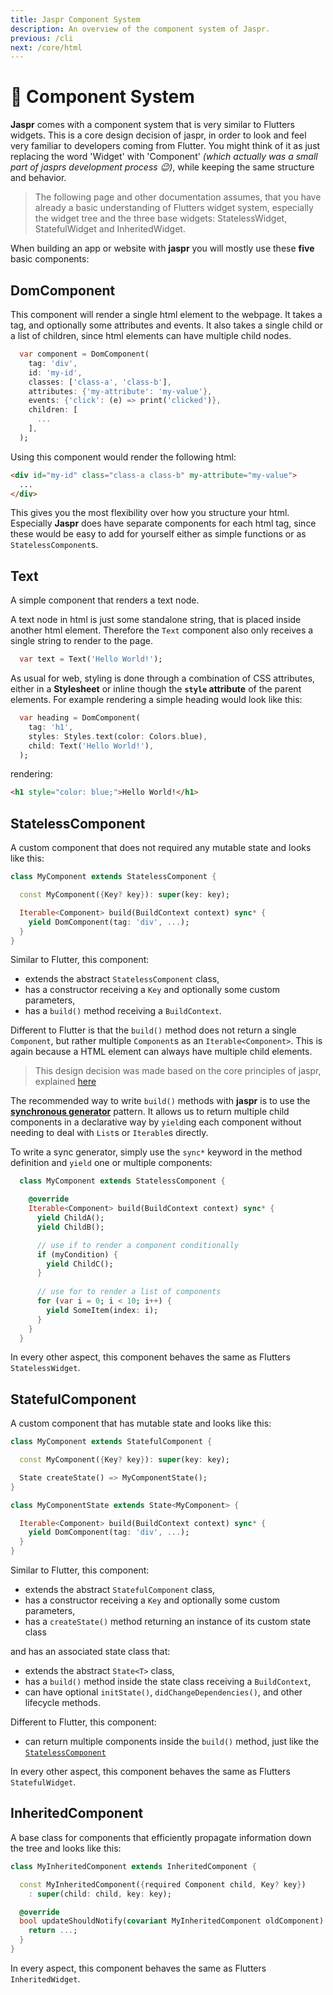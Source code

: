```yaml
---
title: Jaspr Component System
description: An overview of the component system of Jaspr.
previous: /cli
next: /core/html
---
```


# 🧱 Component System

**Jaspr** comes with a component system that is very similar to Flutters widgets. This is a core design decision of jaspr, in order to look and feel very familiar to developers coming from Flutter. You might think of it as just replacing the word 'Widget' with 'Component' *(which actually was a small part of jasprs development process 😉)*, while keeping the same structure and behavior.

> The following page and other documentation assumes, that you have already a basic understanding of Flutters widget system, especially the widget tree and the three base widgets: StatelessWidget, StatefulWidget and InheritedWidget.

When building an app or website with **jaspr** you will mostly use these **five** basic components:

## DomComponent

This component will render a single html element to the webpage. It takes a tag, and optionally some attributes and events.
It also takes a single child or a list of children, since html elements can have multiple child nodes.

```dart
  var component = DomComponent(
    tag: 'div',
    id: 'my-id',
    classes: ['class-a', 'class-b'],
    attributes: {'my-attribute': 'my-value'},
    events: {'click': (e) => print('clicked')},
    children: [
      ...
    ],
  );
```

Using this component would render the following html:

```html
<div id="my-id" class="class-a class-b" my-attribute="my-value">
  ...
</div>  
```

This gives you the most flexibility over how you structure your html. Especially **Jaspr** does have separate components for each html tag,
since these would be easy to add for yourself either as simple functions or as `StatelessComponent`s.

## Text

A simple component that renders a text node.

A text node in html is just some standalone string, that is placed inside another html element. Therefore the `Text` component also only receives a single string to render to the page.

```dart
  var text = Text('Hello World!');
```

As usual for web, styling is done through a combination of CSS attributes, either in a **Stylesheet** or inline though the **`style` attribute** of the parent elements. 
For example rendering a simple heading would look like this:

```dart
  var heading = DomComponent(
    tag: 'h1',
    styles: Styles.text(color: Colors.blue),
    child: Text('Hello World!'),
  );
```

rendering:

```html
<h1 style="color: blue;">Hello World!</h1>
```

## StatelessComponent

A custom component that does not required any mutable state and looks like this:

```dart
class MyComponent extends StatelessComponent {

  const MyComponent({Key? key}): super(key: key);

  Iterable<Component> build(BuildContext context) sync* {
    yield DomComponent(tag: 'div', ...);
  }
}
```

Similar to Flutter, this component:

- extends the abstract `StatelessComponent` class,
- has a constructor receiving a `Key` and optionally some custom parameters,
- has a `build()` method receiving a `BuildContext`.

Different to Flutter is that the `build()` method does not return a single `Component`, but rather multiple `Component`s as an `Iterable<Component>`. This is again because a HTML element can always have multiple child elements.

> This design decision was made based on the core principles of jaspr, explained [here](https://github.com/schultek/jaspr/wiki#-jaspr-vs-flutter-web)

The recommended way to write `build()` methods with **jaspr** is to use the [**synchronous generator**](https://dart.dev/guides/language/language-tour#generators) pattern. It allows us to return multiple child components in a declarative way by `yield`ing each component without needing to deal with `List`s or `Iterable`s directly.

To write a sync generator, simply use the `sync*` keyword in the method definition and `yield` one or multiple components:

```dart
  class MyComponent extends StatelessComponent {

    @override
    Iterable<Component> build(BuildContext context) sync* {
      yield ChildA();
      yield ChildB();

      // use if to render a component conditionally
      if (myCondition) {
        yield ChildC();
      }
      
      // use for to render a list of components
      for (var i = 0; i < 10; i++) {
        yield SomeItem(index: i);
      }
    } 
  }
```

In every other aspect, this component behaves the same as Flutters `StatelessWidget`.

## StatefulComponent

A custom component that has mutable state and looks like this:

```dart
class MyComponent extends StatefulComponent {

  const MyComponent({Key? key}): super(key: key);

  State createState() => MyComponentState();
}

class MyComponentState extends State<MyComponent> {

  Iterable<Component> build(BuildContext context) sync* {
    yield DomComponent(tag: 'div', ...);
  }
}
```

Similar to Flutter, this component:

- extends the abstract `StatefulComponent` class,
- has a constructor receiving a `Key` and optionally some custom parameters,
- has a `createState()` method returning an instance of its custom state class

and has an associated state class that:

- extends the abstract `State<T>` class,
- has a `build()` method inside the state class receiving a `BuildContext`,
- can have optional `initState()`, `didChangeDependencies()`, and other lifecycle methods.

Different to Flutter, this component:

- can return multiple components inside the `build()` method, just like the [`StatelessComponent`](#statelesscomponent)

In every other aspect, this component behaves the same as Flutters `StatefulWidget`.

## InheritedComponent

A base class for components that efficiently propagate information down the tree and looks like this:

```dart
class MyInheritedComponent extends InheritedComponent {

  const MyInheritedComponent({required Component child, Key? key}) 
    : super(child: child, key: key);

  @override
  bool updateShouldNotify(covariant MyInheritedComponent oldComponent) {
    return ...;
  }
}
```

In every aspect, this component behaves the same as Flutters `InheritedWidget`.